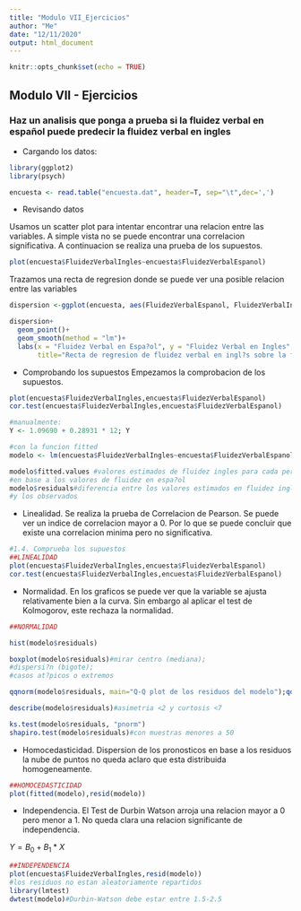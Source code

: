 ```yaml
---
title: "Modulo VII_Ejercicios"
author: "Me"
date: "12/11/2020"
output: html_document
---
```


```r
knitr::opts_chunk$set(echo = TRUE)
```

## Modulo VII - Ejercicios

### Haz un analisis que ponga a prueba si la fluidez verbal en español puede predecir la fluidez verbal en ingles
- Cargando los datos:
```r
library(ggplot2)
library(psych)

encuesta <- read.table("encuesta.dat", header=T, sep="\t",dec=',')
```

- Revisando datos

Usamos un scatter plot para intentar encontrar una relacion entre las variables.
A simple vista no se puede encontrar una correlacion significativa. A continuacion se realiza
una prueba de los supuestos.
```r

plot(encuesta$FluidezVerbalIngles~encuesta$FluidezVerbalEspanol)
```
Trazamos una recta de regresion donde se puede ver una posible relacion entre las variables

```r
dispersion <-ggplot(encuesta, aes(FluidezVerbalEspanol, FluidezVerbalIngles))

dispersion+
  geom_point()+
  geom_smooth(method = "lm")+
  labs(x = "Fluidez Verbal en Espa?ol", y = "Fluidez Verbal en Ingles",
       title="Recta de regresion de fluidez verbal en ingl?s sobre la fluidez verbal en espa?ol")
```

- Comprobando los supuestos
Empezamos la comprobacion de los supuestos.

```r
plot(encuesta$FluidezVerbalIngles,encuesta$FluidezVerbalEspanol)
cor.test(encuesta$FluidezVerbalIngles,encuesta$FluidezVerbalEspanol)

#manualmente:
Y <- 1.09690 + 0.28931 * 12; Y

#con la funcion fitted
modelo <- lm(encuesta$FluidezVerbalIngles~encuesta$FluidezVerbalEspanol)

modelo$fitted.values #valores estimados de fluidez ingles para cada persona 
#en base a los valores de fluidez en espa?ol
modelo$residuals#diferencia entre los valores estimados en fluidez ingles
#y los observados
```

- Linealidad. Se realiza la prueba de Correlacion de Pearson. Se puede ver un indice de correlacion
mayor a 0. Por lo que se puede concluir que existe una correlacion minima pero no significativa.

```r

#1.4. Comprueba los supuestos
##LINEALIDAD
plot(encuesta$FluidezVerbalIngles,encuesta$FluidezVerbalEspanol)
cor.test(encuesta$FluidezVerbalIngles,encuesta$FluidezVerbalEspanol)
```

- Normalidad. En los graficos se puede ver que la variable se ajusta relativamente bien a la curva.
Sin embargo al aplicar el test de Kolmogorov, este rechaza la normalidad.
```r
##NORMALIDAD

hist(modelo$residuals)

boxplot(modelo$residuals)#mirar centro (mediana);
#dispersi?n (bigote); 
#casos at?picos o extremos

qqnorm(modelo$residuals, main="Q-Q plot de los residuos del modelo");qqline(modelo$residuals,distribution = qnorm)

describe(modelo$residuals)#asimetria <2 y curtosis <7

ks.test(modelo$residuals, "pnorm")
shapiro.test(modelo$residuals)#con muestras menores a 50
```
- Homocedasticidad. Dispersion de los pronosticos en base a los residuos la nube de puntos no queda aclaro que esta distribuida homogeneamente.
```r
##HOMOCEDASTICIDAD
plot(fitted(modelo),resid(modelo))
```

- Independencia. El Test de Durbin Watson arroja una relacion mayor a 0 pero menor a 1. No queda clara una relacion significante de independencia.

$Y = B_0 + B_1 * X$
```r
##INDEPENDENCIA
plot(encuesta$FluidezVerbalIngles,resid(modelo))
#los residuos no estan aleatoriamente repartidos
library(lmtest)
dwtest(modelo)#Durbin-Watson debe estar entre 1.5-2.5
```
